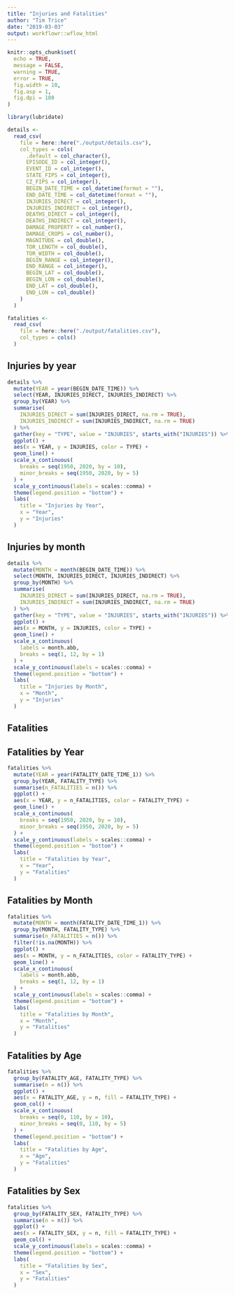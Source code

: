 ```yaml
---
title: "Injuries and Fatalities"
author: "Tim Trice"
date: "2019-03-03"
output: workflowr::wflow_html
---
```


```r
knitr::opts_chunk$set(
  echo = TRUE, 
  message = FALSE, 
  warning = TRUE, 
  error = TRUE, 
  fig.width = 10, 
  fig.asp = 1, 
  fig.dpi = 180
)
```

```r
library(lubridate)
```

```r
details <- 
  read_csv(
    file = here::here("./output/details.csv"), 
    col_types = cols(
      .default = col_character(),
      EPISODE_ID = col_integer(), 
      EVENT_ID = col_integer(),
      STATE_FIPS = col_integer(),
      CZ_FIPS = col_integer(),
      BEGIN_DATE_TIME = col_datetime(format = ""),
      END_DATE_TIME = col_datetime(format = ""),
      INJURIES_DIRECT = col_integer(),
      INJURIES_INDIRECT = col_integer(),
      DEATHS_DIRECT = col_integer(),
      DEATHS_INDIRECT = col_integer(),
      DAMAGE_PROPERTY = col_number(),
      DAMAGE_CROPS = col_number(),
      MAGNITUDE = col_double(),
      TOR_LENGTH = col_double(),
      TOR_WIDTH = col_double(),
      BEGIN_RANGE = col_integer(),
      END_RANGE = col_integer(),
      BEGIN_LAT = col_double(),
      BEGIN_LON = col_double(),
      END_LAT = col_double(),
      END_LON = col_double()
    )
  )

fatalities <- 
  read_csv(
    file = here::here("./output/fatalities.csv"), 
    col_types = cols()
  )
```

## Injuries by year

```r
details %>% 
  mutate(YEAR = year(BEGIN_DATE_TIME)) %>%
  select(YEAR, INJURIES_DIRECT, INJURIES_INDIRECT) %>% 
  group_by(YEAR) %>% 
  summarise(
    INJURIES_DIRECT = sum(INJURIES_DIRECT, na.rm = TRUE), 
    INJURIES_INDIRECT = sum(INJURIES_INDIRECT, na.rm = TRUE)
  ) %>% 
  gather(key = "TYPE", value = "INJURIES", starts_with("INJURIES")) %>% 
  ggplot() + 
  aes(x = YEAR, y = INJURIES, color = TYPE) + 
  geom_line() + 
  scale_x_continuous(
    breaks = seq(1950, 2020, by = 10), 
    minor_breaks = seq(1950, 2020, by = 5)
  ) + 
  scale_y_continuous(labels = scales::comma) + 
  theme(legend.position = "bottom") + 
  labs(
    title = "Injuries by Year", 
    x = "Year", 
    y = "Injuries"
  )
```

## Injuries by month

```r
details %>% 
  mutate(MONTH = month(BEGIN_DATE_TIME)) %>%
  select(MONTH, INJURIES_DIRECT, INJURIES_INDIRECT) %>% 
  group_by(MONTH) %>% 
  summarise(
    INJURIES_DIRECT = sum(INJURIES_DIRECT, na.rm = TRUE), 
    INJURIES_INDIRECT = sum(INJURIES_INDIRECT, na.rm = TRUE)
  ) %>% 
  gather(key = "TYPE", value = "INJURIES", starts_with("INJURIES")) %>% 
  ggplot() + 
  aes(x = MONTH, y = INJURIES, color = TYPE) + 
  geom_line() + 
  scale_x_continuous(
    labels = month.abb, 
    breaks = seq(1, 12, by = 1)
  ) + 
  scale_y_continuous(labels = scales::comma) + 
  theme(legend.position = "bottom") + 
  labs(
    title = "Injuries by Month", 
    x = "Month", 
    y = "Injuries"
  )
```

## Fatalities

## Fatalities by Year

```r
fatalities %>% 
  mutate(YEAR = year(FATALITY_DATE_TIME_1)) %>% 
  group_by(YEAR, FATALITY_TYPE) %>% 
  summarise(n_FATALITIES = n()) %>%
  ggplot() + 
  aes(x = YEAR, y = n_FATALITIES, color = FATALITY_TYPE) + 
  geom_line() + 
  scale_x_continuous(
    breaks = seq(1950, 2020, by = 10), 
    minor_breaks = seq(1950, 2020, by = 5)
  ) + 
  scale_y_continuous(labels = scales::comma) + 
  theme(legend.position = "bottom") + 
  labs(
    title = "Fatalities by Year", 
    x = "Year", 
    y = "Fatalities"
  )
```

## Fatalities by Month

```r
fatalities %>% 
  mutate(MONTH = month(FATALITY_DATE_TIME_1)) %>% 
  group_by(MONTH, FATALITY_TYPE) %>% 
  summarise(n_FATALITIES = n()) %>% 
  filter(!is.na(MONTH)) %>% 
  ggplot() + 
  aes(x = MONTH, y = n_FATALITIES, color = FATALITY_TYPE) + 
  geom_line() + 
  scale_x_continuous(
    labels = month.abb, 
    breaks = seq(1, 12, by = 1)
  ) + 
  scale_y_continuous(labels = scales::comma) + 
  theme(legend.position = "bottom") + 
  labs(
    title = "Fatalities by Month", 
    x = "Month", 
    y = "Fatalities"
  )
```

## Fatalities by Age

```r
fatalities %>% 
  group_by(FATALITY_AGE, FATALITY_TYPE) %>% 
  summarise(n = n()) %>% 
  ggplot() + 
  aes(x = FATALITY_AGE, y = n, fill = FATALITY_TYPE) + 
  geom_col() + 
  scale_x_continuous(
    breaks = seq(0, 110, by = 10), 
    minor_breaks = seq(0, 110, by = 5)
  ) + 
  theme(legend.position = "bottom") + 
  labs(
    title = "Fatalities by Age", 
    x = "Age", 
    y = "Fatalities"
  )
```

## Fatalities by Sex

```r
fatalities %>% 
  group_by(FATALITY_SEX, FATALITY_TYPE) %>% 
  summarise(n = n()) %>% 
  ggplot() + 
  aes(x = FATALITY_SEX, y = n, fill = FATALITY_TYPE) + 
  geom_col() + 
  scale_y_continuous(labels = scales::comma) +
  theme(legend.position = "bottom") + 
  labs(
    title = "Fatalities by Sex", 
    x = "Sex", 
    y = "Fatalities"
  )
```
